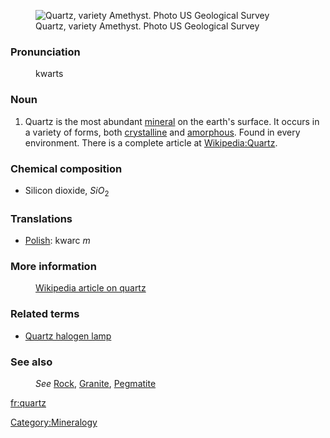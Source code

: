 [[Image:Pfamethyst.jpg|thumbnail|Quartz, variety Amethyst. Photo US Geological Survey]]
===Pronunciation===

:kwarts
===Noun===

#Quartz is the most abundant [[mineral]] on the earth's surface. It occurs in a variety of forms, both [[crystal]]line and [[amorphous]]. Found in every environment. There is a complete article at [[Wikipedia:Quartz]]. 

=== Chemical composition ===
*Silicon dioxide, <math>SiO_2</math>

===Translations===
*[[Polish]]: kwarc ''m''
 
=== More information===

:[http://en.wikipedia.org/wiki/Quartz Wikipedia article on quartz]

===Related terms===
*[[Quartz halogen lamp]]

===See also===
:''See'' [[Rock]], [[Granite]], [[Pegmatite]]

[[Category:Mineralogy]]

[[fr:quartz]]